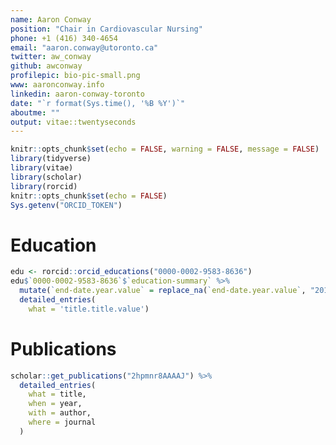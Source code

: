 ```yaml
---
name: Aaron Conway
position: "Chair in Cardiovascular Nursing"
phone: +1 (416) 340-4654
email: "aaron.conway@utoronto.ca"
twitter: aw_conway
github: awconway
profilepic: bio-pic-small.png
www: aaronconway.info
linkedin: aaron-conway-toronto
date: "`r format(Sys.time(), '%B %Y')`"
aboutme: ""
output: vitae::twentyseconds
---
```


```r
knitr::opts_chunk$set(echo = FALSE, warning = FALSE, message = FALSE)
library(tidyverse)
library(vitae)
library(scholar)
library(rorcid)
knitr::opts_chunk$set(echo = FALSE)
Sys.getenv("ORCID_TOKEN")
```

# Education
```r
edu <- rorcid::orcid_educations("0000-0002-9583-8636")
edu$`0000-0002-9583-8636`$`education-summary` %>% 
  mutate(`end-date.year.value` = replace_na(`end-date.year.value`, "2019")) %>% 
  detailed_entries(
    what = 'title.title.value')
```


# Publications
```r
scholar::get_publications("2hpmnr8AAAAJ") %>%
  detailed_entries(
    what = title,
    when = year,
    with = author,
    where = journal
  )
```